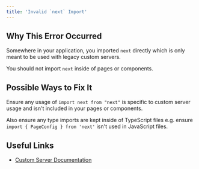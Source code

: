 ```yaml
---
title: 'Invalid `next` Import'
---
```


## Why This Error Occurred

Somewhere in your application, you imported `next` directly which is only meant to be used with legacy custom servers.

You should not import `next` inside of pages or components.

## Possible Ways to Fix It

Ensure any usage of `import next from "next"` is specific to custom server usage and isn't included in your pages or components.

Also ensure any type imports are kept inside of TypeScript files e.g. ensure `import { PageConfig } from 'next'` isn't used in JavaScript files.

## Useful Links

- [Custom Server Documentation](/docs/pages/guides/custom-server)
